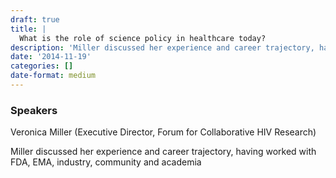 ```yaml
---
draft: true 
title: |
  What is the role of science policy in healthcare today?
description: 'Miller discussed her experience and career trajectory, having worked with FDA, EMA, industry, community and academia'
date: '2014-11-19'
categories: []
date-format: medium 
---
```



### Speakers  
Veronica Miller (Executive Director, Forum for Collaborative HIV Research)

Miller discussed her experience and career trajectory, having worked with FDA, EMA, industry, community and academia


